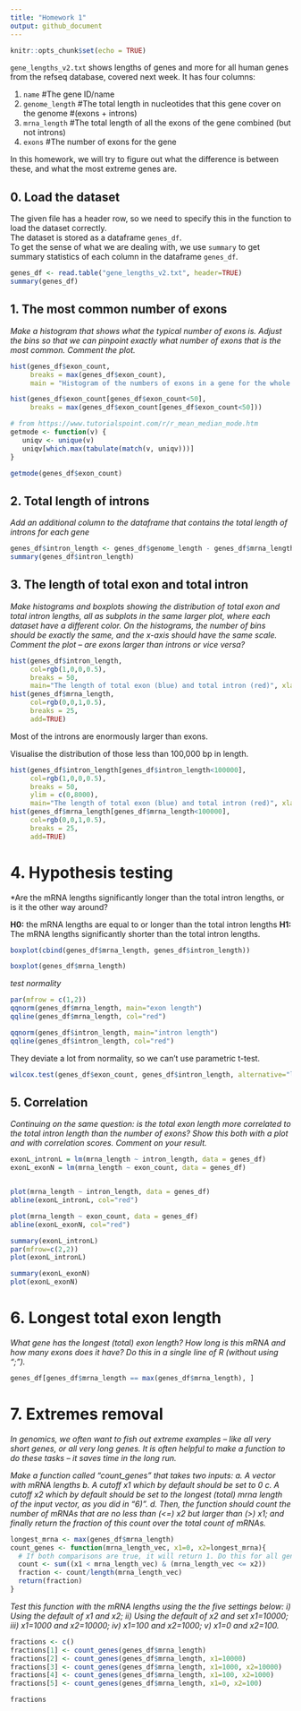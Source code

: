```yaml
---
title: "Homework 1"
output: github_document
---
```


```r
knitr::opts_chunk$set(echo = TRUE)
```


`gene_lengths_v2.txt` shows lengths of genes and more for all human genes from the refseq database, covered next week. It has four columns:

1. `name`			#The gene ID/name  
2. `genome_length`	#The total length in nucleotides that this gene cover on the genome #(exons + introns)  
3. `mrna_length`	#The  total length of all the exons of the gene combined (but not introns)  
4. `exons`			#The number of exons for the gene

In this homework, we will try to figure out what the difference is between these, and what the most extreme genes are. 

## 0. Load the dataset  

The given file has a header row, so we need to specify this in the function to load the dataset correctly.  
The dataset is stored as a dataframe `genes_df`.  
To get the sense of what we are dealing with, we use `summary` to get summary statistics of each column in the dataframe `genes_df`.


```r
genes_df <- read.table("gene_lengths_v2.txt", header=TRUE)
summary(genes_df)
```

## 1. The most common number of exons  

*Make a histogram that shows what the typical number of exons is.  Adjust the bins so that we can pinpoint exactly what number of exons that is the most common. Comment the plot.*

```r
hist(genes_df$exon_count, 
     breaks = max(genes_df$exon_count), 
     main = "Histogram of the numbers of exons in a gene for the whole dataset")

```


```r
hist(genes_df$exon_count[genes_df$exon_count<50], 
     breaks = max(genes_df$exon_count[genes_df$exon_count<50]))
```

```r
# from https://www.tutorialspoint.com/r/r_mean_median_mode.htm
getmode <- function(v) {
   uniqv <- unique(v)
   uniqv[which.max(tabulate(match(v, uniqv)))]
}

getmode(genes_df$exon_count)
```

## 2. Total length of introns  

*Add an additional column to the dataframe that contains the total length of introns for each gene*

```r
genes_df$intron_length <- genes_df$genome_length - genes_df$mrna_length
summary(genes_df$intron_length)
```

## 3. The length of total exon and total intron  

*Make histograms and boxplots showing the distribution of total exon and total intron lengths, all as subplots in the same larger plot, where each dataset have a different color.  On the histograms, the number of bins should be exactly the same, and the x-axis should have the same scale.*
*Comment the plot – are exons larger than introns or vice versa?*


```r
hist(genes_df$intron_length, 
     col=rgb(1,0,0,0.5), 
     breaks = 50, 
     main="The length of total exon (blue) and total intron (red)", xlab="length")
hist(genes_df$mrna_length, 
     col=rgb(0,0,1,0.5), 
     breaks = 25, 
     add=TRUE)
```

Most of the introns are enormously larger than exons.

Visualise the distribution of those less than 100,000 bp in length.

```r
hist(genes_df$intron_length[genes_df$intron_length<100000], 
     col=rgb(1,0,0,0.5), 
     breaks = 50, 
     ylim = c(0,8000), 
     main="The length of total exon (blue) and total intron (red)", xlab="length")
hist(genes_df$mrna_length[genes_df$mrna_length<100000], 
     col=rgb(0,0,1,0.5), 
     breaks = 25, 
     add=TRUE)

```


# 4. Hypothesis testing  

*Are the mRNA lengths significantly longer than the total intron lengths, or is it the other way around? 

**H0:** the mRNA lengths are equal to or longer than the total intron lengths
**H1:** The mRNA lengths significantly shorter than the total intron lengths.

```r

boxplot(cbind(genes_df$mrna_length, genes_df$intron_length))

boxplot(genes_df$mrna_length)
```

*test normality*

```r
par(mfrow = c(1,2))
qqnorm(genes_df$mrna_length, main="exon length")
qqline(genes_df$mrna_length, col="red")

qqnorm(genes_df$intron_length, main="intron length")
qqline(genes_df$intron_length, col="red")

```

They deviate a lot from normality, so we can't use parametric t-test.


```r
wilcox.test(genes_df$exon_count, genes_df$intron_length, alternative="less")
```

## 5. Correlation  

*Continuing on the same question: is the total exon length more correlated to the total intron length than the number of exons? Show this both with a plot and with correlation scores. Comment on your result.*

```r
exonL_intronL = lm(mrna_length ~ intron_length, data = genes_df)
exonL_exonN = lm(mrna_length ~ exon_count, data = genes_df)


plot(mrna_length ~ intron_length, data = genes_df)
abline(exonL_intronL, col="red")

plot(mrna_length ~ exon_count, data = genes_df)
abline(exonL_exonN, col="red")

summary(exonL_intronL)
par(mfrow=c(2,2))
plot(exonL_intronL)

summary(exonL_exonN)
plot(exonL_exonN)

```


# 6. Longest total exon length  

*What gene has the longest (total) exon length? How long is this mRNA and how many exons does it have?  Do this in a single line of R (without using “;”).* 

```r
genes_df[genes_df$mrna_length == max(genes_df$mrna_length), ]
```

# 7. Extremes removal  

*In genomics, we often want to fish out extreme examples – like all very short genes, or all very long genes. It is often helpful to make a function to do these tasks – it saves time in the long run.*

*Make a function called “count_genes” that takes two inputs:
a.	A vector with mRNA lengths 
b.	A cutoff x1 which by default should be set to 0
c.	A cutoff x2 which by default should be set to the longest (total) mrna length of the input vector, as you did in “6)”. 
d.	Then, the function should count the number of mRNAs that are no less than (<=) x2 but larger than (>) x1; and finally return the fraction of this count over the total count of mRNAs.*

```r
longest_mrna <- max(genes_df$mrna_length)
count_genes <- function(mrna_length_vec, x1=0, x2=longest_mrna){
  # If both comparisons are true, it will return 1. Do this for all genes and get the sum. 
  count <- sum((x1 < mrna_length_vec) & (mrna_length_vec <= x2))
  fraction <- count/length(mrna_length_vec)
  return(fraction)
}
```


*Test this function with the mRNA lengths using the the five settings below:
i)	Using the default of  x1 and x2; 
ii)	Using the default of  x2 and set x1=10000;
iii)	x1=1000 and x2=10000;
iv)	x1=100 and x2=1000; 
v)	x1=0 and x2=100.*

```r
fractions <- c()
fractions[1] <- count_genes(genes_df$mrna_length)
fractions[2] <- count_genes(genes_df$mrna_length, x1=10000)
fractions[3] <- count_genes(genes_df$mrna_length, x1=1000, x2=10000)
fractions[4] <- count_genes(genes_df$mrna_length, x1=100, x2=1000)
fractions[5] <- count_genes(genes_df$mrna_length, x1=0, x2=100)

fractions

```



